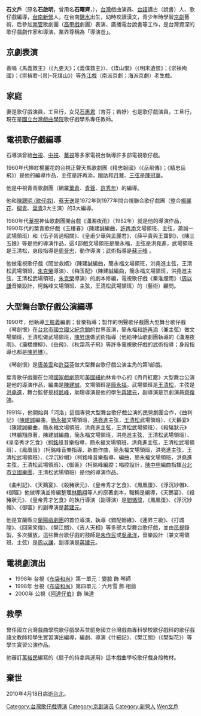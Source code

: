 {{Infobox Hokkien name
| title      = 石文戶
| hanji      = 石文戶
| poj        = Chio̍h Bûn-hō͘
| hanlo      = 
| tl         = Tsio̍h Bûn-hōo
| bp         = 
| hokkienipa = 
| lm  = 
| image      = 
| image_size = 
| caption    = 
|
| hanjiborn            =啟明
| pojborn              =Khé-bêng
| hanloborn            =
| tlborn               =Khé-bîng
| bpborn               =
| hokkienipaborn       =
|
| othername1           =別名
| hanji1               =曜齊
| poj1                 =Iāu-chê
| hanlo1               =
| tl1                  =Iāu-tsê
| bp1                  =
| hokkienipa1          =
}}
'''石文戶'''（原名'''石啟明'''，曾用名'''石曜齊'''，{{bd|1937年|10月27日|2010年|4月18日|catIdx=Shi石文戶}}），[[台灣|台灣]]戲曲演員、[[台語|台語]]講古（說書）人、歌仔戲編導，[[臺南市|台南]][[新營區|新營]]人，在台南[[鹽水區|鹽水]]出生，幼時攻讀漢文，青少年時學習[[京劇|京劇]]藝術，后參加[[南管|南管]]歌劇團（[[高甲戲|高甲戲]]劇團）表演、廣播電台說書等工作，是台灣資深的歌仔戲劇作家和導演，業界尊稱為「導演爸」。

==京劇表演==
善唱《馬義救主》（《九更天》；《義僕救主》）、《煤山恨》（《明末遺恨》；《崇禎殉國》；《崇禎君-{吊}-死煤山》）等[[外江戲|外江戲]]（南派京劇；海派京劇）老生戲。

==家庭==
妻是歌仔戲演員，工旦行，女兒[[石惠君|石惠君]]（育芬；若妤）也是歌仔戲演員，工旦行，現在是[[國立台灣戲曲學院|國立台灣戲曲學院]]歌仔戲學系專任教師。

==電視歌仔戲編導==
石導演曾給[[台視|台視]]、[[中視|中視]]、[[華視|華視]]等多家電視台執導許多部電視歌仔戲。

1960年代捧紅楊麗花的台視正聲天馬歌劇團《精忠報國》（《岳飛傳》；《精忠岳飛》）是他的編導作品，主弦是許再添，[[嗩吶|嗩吶]]和[[月琴|月琴]]、[[三弦|三弦]]是[[陳冠華|陳冠華]]。

他是中視青青歌劇團（網羅[[葉青|葉青]]、[[青蓉|青蓉]]、[[許秀年|許秀年]]）的編導。

他和[[陳聰明_(歌仔戲)|陳聰明 (歌仔戲)]]、[[蔡天送|蔡天送]]是1972年到1977年間台視聯合歌仔戲團（整合[[楊麗花|楊麗花]]、[[柳青_(演員)|柳青]]、[[葉青|葉青]]3大主演）的3大編導。

1980年代[[華視|華視]]神仙歌劇團開台戲《瀟湘夜雨》（1982年）就是他的導演作品，1990年代的葉青歌仔戲《玉樓春》（陳建誠編曲，[[許再添|許再添]]文場領班、主弦，蕭誠一武場領班）和《伍子胥過昭關》、《皇甫少華與孟麗君》、《薛平貴與王寶釧》、《陳三五娘》等是他的導演作品，這4部戲文場領班是簡永福，主弦是洪堯進，武場領班是王清松，身段指導是[[周晉忠|周晉忠]]，動作導演；武術指導是[[蘇沅峰|蘇沅峰]]
。

他做電視歌仔戲《闖堂救婿》（陳建誠編曲，簡永福文場領班，洪堯進主弦，王清松武場領班，[[朱克榮|朱克榮]]導演）、《梅玉配》（陳建誠編曲，簡永福文場領班，洪堯進主弦，王清松武場領班，[[朱克榮|朱克榮]]導演）的劇本修編，電視歌仔戲《秦淮煙雨》（[[周以謙|周以謙]]音樂設計，柯銘峰文場領班、主弦，王清松武場領班）的（藝術）顧問。

==大型舞台歌仔戲公演編導==
1990年，他執導[[王振義|王振義]]編劇；音樂指導；製作的明聲歌仔戲團大型舞台歌仔戲《琴劍恨》在[[台北市|台北市]][[國立國父紀念館|國立國父紀念館]]的世界首演，簡永福和[[許再添|許再添]]（兼主弦）做文場領班，王清松做武場領班，[[陳昇琳|陳昇琳]]做武術指導（他給神仙歌劇團執導的《瀟湘夜雨》、《灞橋煙柳》、《岳飛》、《秋霜燕子飛》等許多電視歌仔戲的武術指導；身段指導也都是[[陳昇琳|陳昇琳]]）。

《琴劍恨》是[[唐美雲|唐美雲]]和[[許亞芬|許亞芬]]做大型舞台歌仔戲公演主角的第1部戲。

葉青歌仔戲團在台灣[[國家戲劇院|國家戲劇院]]和[[美國|美國]][[紐約|紐約]]林肯中心的《冉冉紅塵》大型舞台公演是他的導演作品，編曲是[[陳建誠|陳建誠]]，文場領班是[[簡永福|簡永福]]，武場領班是[[王清松|王清松]]，主弦是[[洪堯進|洪堯進]]，舞台監督是[[柯銘峰|柯銘峰]]，助理導演是他的學生[[蔣建元|蔣建元]]，副導演是京劇演員[[齊復強|齊復強]]。

1991年，他開始與「河洛」這個專營大型舞台歌仔戲公演的民營劇團合作，《曲判記》（[[陳建誠|陳建誠]]編曲，[[簡永福|簡永福]]文場領班，[[洪堯進|洪堯進]]主弦，[[王清松|王清松]]武場領班）、《天鵝宴》（陳建誠編曲，簡永福文場領班，洪堯進主弦，王清松武場領班）、《殺豬狀元》（林鵬翔原著，陳建誠編曲，簡永福文場領班，洪堯進主弦，王清松武場領班）、《皇帝秀才乞食》（[[柯銘峰|柯銘峰]]音樂指導，簡永福文場領班，洪堯進主弦，王清松武場領班）、《鳳凰蛋》（柯銘峰音樂指導、新曲作曲，簡永福文場領班，洪堯進主弦，王清松武場領班）、《浮沉紗帽》（柯銘峰音樂指導、編曲，簡永福文場領班，洪堯進主弦，王清松武場領班）、《御匾》（柯銘峰編腔；唱腔設計，[[陳中申|陳中申]]編曲指揮[[台北市立國樂團|台北市立國樂團]]，王清松武場領班）是他的導演作品。

《曲判記》、《天鵝宴》、《殺豬狀元》、《皇帝秀才乞食》、《鳳凰蛋》、《浮沉紗帽》、《御匾》他做導演並修編整理[[林鵬翔|林鵬翔]]等人的原著劇本，職稱是編導，《天鵝宴》、《殺豬狀元》、《皇帝秀才乞食》的執行導演（副導演）是[[閻循瑋|閻循瑋]]，《鳳凰蛋》、《浮沉紗帽》、《御匾》的副導演是[[蔣建元|蔣建元]]。

他是宜蘭縣立[[蘭陽戲劇團|蘭陽戲劇團]]的首位導演，執導《錯配姻緣》、《連昇三級》、《打城隍》、《回窯笑傳》、《樊江關》、《吉人天相》等多部大型舞台歌仔戲，並由[[民視|民視]]錄製，多次播放，這些舞台歌仔戲的鼓師是[[朱作民|朱作民]]或[[吳承洋|吳承洋]]，音樂設計（兼文場領班、主弦）是[[周以謙|周以謙]]，副導演是[[蔣建元|蔣建元]]。

==電視劇演出==
*1998年 台視《[[布袋和尚|布袋和尚]]》第一單元：變臉 飾 琴師
*1998年 台視《[[布袋和尚|布袋和尚]]》第四單元：六月雪 飾 相爺
*2000年 公視《[https://www.4gtv.tv/drama/201803220011/1 阿達仔伯]》飾 陳達

==教學==
曾任國立台灣戲曲學院歌仔戲學系並前身國立台灣戲曲專科學校歌仔戲科的歌仔戲語文教師和學生實習演出編導，編劇、導演《什細記》、《樊江關》（《樊梨花》）等學生實習公演作品。

他審訂[[萬裕民|萬裕民]]編寫的《扇子的持拿與運用》這本戲曲學校歌仔戲身段教材。

==棄世==
2010年4月18日病逝[[台北|台北]]。

{{DEFAULTSORT:Shi石}}
[[Category:台灣歌仔戲導演|Category:台灣歌仔戲導演]]
[[Category:京剧演员|Category:京剧演员]]
[[Category:新營人|Category:新營人]]
[[Category:石姓|Wen文戶]]
